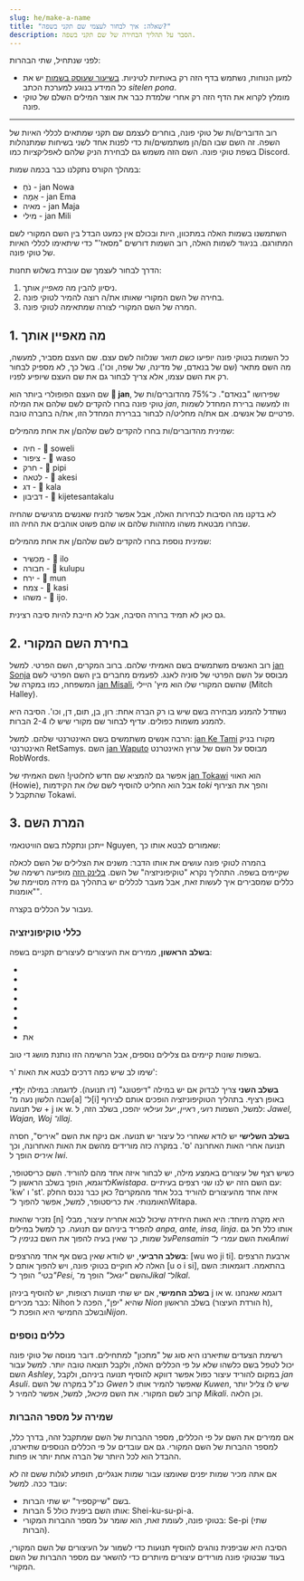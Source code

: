 ```yaml
---
slug: he/make-a-name
title: "שאלה: איך לבחור לעצמי שם תקני בשפה?"
description: הסבר על תהליך הבחירה של שם תקני בשפה.
---
```




לפני שנתחיל, שתי הבהרות: 

* למען הנוחות, נשתמש בדף הזה רק באותיות לטיניות. [בשיעור שעוסק בשמות](/he/07) יש את כל המידע בנוגע למערכת הכתב *sitelen pona*.
* מומלץ לקרוא את הדף הזה רק אחרי שלמדת כבר את אוצר המילים השלם של טוקי פונה. 

***
רוב הדוברים/ות של טוקי פונה, בוחרים לעצמם שם תקני שמתאים לכללי האיות של השפה. זה השם שבו הם/הן משתמשים/ות כדי לפנות אחד לשני בשיחות שמתנהלות בשפת טוקי פונה. השם הזה משמש גם לבחירת הניק שלהם לאפליקציות כמו Discord. 

במהלך הקורס נתקלנו כבר בכמה שמות:

* נֹחַ - jan Nowa 
* אֵמָה - jan Ema
* מאיה - jan Maja
* מילי - jan Mili

השתמשנו בשמות האלה במתכוון, היות ובכולם אין כמעט הבדל בין השם המקורי לשם המתורגם. בניגוד לשמות האלה, רוב השמות דורשים "מסאז'" כדי שיתאימו לכללי האיות של טוקי פונה. 

הדרך לבחור לעצמך שם עוברת בשלוש תחנות:
1. ניסיון להבין מה *מאפיין* אותך.
2. בחירה של השם המקורי שאותו את/ה רוצה להמיר לטוקי פונה. 
3. המרה של השם המקורי לצורה שמתאימה לטוקי פונה. 

## 1. מה מאפיין אותך

כל השמות בטוקי פונה יופיעו *כשם תואר* שנלווה לשם עצם. שם העצם מסביר, למעשה, מה השם מתאר (שם של בנאדם, של מדינה, של שפה, וכו'). בשל כך, לא מספיק לבחור רק את השם עצמו, אלא צריך לבחור גם את שם העצם שיופיע לפניו.

שם העצם הפופולרי ביותר הוא **󱤑 jan**, שפירושו "בנאדם". כ־75% מהדוברים/ות של טוקי פונה בחרו להקדים לשם שלהם את המילה *jan*, וזו למעשה ברירת המחדל לשמות פרטיים של אנשים. אם את/ה מחליט/ה לבחור בברירת המחדל הזו, את/ה בחברה טובה.

שמינית מהדוברים/ות בחרו להקדים לשם שלהם/ן את אחת מהמילים:
* חיה - 󱥢 soweli
* ציפור - 󱥴 waso
* חרק - 󱥑 pipi
* לטאה - 󱤁 akesi
* דג - 󱤔 kala
* דביבון - 󱦀 kijetesantakalu

לא בדקנו מה הסיבות לבחירות האלה, אבל אפשר להניח שאנשים מרגישים שהחיה שבחרו מבטאת משהו מהזהות שלהם או שהם פשוט אוהבים את החיה הזו.

שמינית נוספת בחרו להקדים לשם שלהם/ן את אחת מהמילים:
* מכשיר - 󱤎 ilo
* חבורה - 󱤟 kulupu 
* ירח - 󱤺 mun 
* צמח - 󱤗 kasi 
* משהו - 󱤌 ijo. 

גם כאן לא תמיד ברורה הסיבה, אבל לא חייבת להיות סיבה רצינית.

## 2. בחירת השם המקורי

רוב האנשים משתמשים בשם האמיתי שלהם. ברוב המקרים, השם הפרטי. למשל [jan Sonja](https://tokipona.org/) מבוסס על השם הפרטי של סוניה לאנג. לפעמים מחברים בין השם הפרטי לשם המשפחה, כמו במקרה של [jan Misali](https://www.youtube.com/@HBMmaster/), שהשם המקורי שלו הוא מיץ' היילי (Mitch Halley). 

נשתדל להמנע מבחירה בשם שיש בו רק הברה אחת: רון, בן, תום, דן, וכו'. הסיבה היא להמנע משמות כפולים. עדיף לבחור שם מקורי שיש לו 2-4 הברות. 

הרבה אנשים משתמשים בשם האינטרנטי שלהם. למשל: [jan Ke Tami](https://www.youtube.com/@IamSamys/) מקורו בניק האינטרנטי RetSamys. השם [jan Waputo](https://www.youtube.com/watch?v=PY3Qe_b9ufI) מבוסס על השם של ערוץ האינטרנט RobWords.

אפשר גם להמציא שם חדש לחלוטין! השם האמיתי של [jan Tokawi](https://www.youtube.com/watch?v=L6aClal3sSU) הוא האווי (Howie), אבל הוא החליט להוסיף לשם שלו את הקידמות *toki* והפך את הצירוף שהתקבל ל Tokawi. 

## 3. המרת השם

ייתכן ונתקלת בשם הוויטנאמי Nguyen, שאמורים לבטא אותו כך: <Audio from="ipa" file="ŋwiəŋ" />. כיוון שהצלילים האלה לא קיימים באנגלית, דוברי אנגלית מבטאים את השם כ "win".

בהמרה לטוקי פונה עושים את אותו הדבר: משנים את הצלילים של השם לכאלה שקיימים בשפה. התהליך נקרא "טוקיפוניזציה" של השם. [בלינק הזה](https://jan-ne.github.io/tp/tpize) מופיעה רשימה של כללים שמסבירים איך לעשות זאת, אבל מעבר לכללים יש בתהליך גם מידה מסויימת של "אומנות".

נעבור על הכללים בקצרה.

### כללי טוקיפוניזציה

**בשלב הראשון**, ממירים את העיצורים לעיצורים תקניים בשפה:

* <Audio from="ipa" file="b" />, <Audio from="ipa" file="p" />, <Audio from="ipa" file="f" /> ← p.
* <Audio from="ipa" file="d" />, <Audio from="ipa" file="t" /> ← t.
* <Audio from="ipa" file="g" />, <Audio from="ipa" file="k" />, <Audio from="ipa" file="χ" />, <Audio from="ipa" file="ʁ" /> ← k.
* <Audio from="ipa" file="θ" /> ← t או s.
* <Audio from="ipa" file="s" />, <Audio from="ipa" file="z" />, <Audio from="ipa" file="ʃ" />, <Audio from="ipa" file="ʒ" />, <Audio from="ipa" file="tʃ" />, <Audio from="ipa" file="dʒ" /> ← s.
* <Audio from="ipa" file="w" />, <Audio from="ipa" file="v" />, <Audio from="ipa" file="ɻʷ" text="ɹ" /> ← w.
* <Audio from="ipa" file="r" />, <Audio from="ipa" file="ɾ" />, <Audio from="ipa" file="l" /> ← l.
* את <Audio from="ipa" file="h" /> מוחקים.

בשפות שונות קיימים גם צלילים נוספים, אבל הרשימה הזו נותנת מושג די טוב. 

שימו לב שיש כמה דרכים לבטא את האות 'ר': <Audio from="ipa" file="ɻʷ" text="ɹ" /> שמקובלת באנגלית, <Audio from="ipa" file="r" /> שמקובלת ברוסית, ו־<Audio from="ipa" file="ʁ" /> שמקובלת בצרפתית. למרות שכולן נחשבות וריאציות של האות 'ר', בטוקי פונה ממירים כל אחת מהן לצליל אחר: לראשונה - w, לשניה - l, לשלישית - k.

**בשלב השני** צריך לבדוק אם יש במילה "דיפטונג" (דו תנועה). לדוגמה: במילה יְלָ**דַי**, שבה הלשון נעה מ־[a] ל־[i] באופן רציף. בתהליך הטוקיפוניזציה הופכים אותם לצירוף של תנועה + j או w. למשל, השמות *רועי, ראיין, יעל ועילאי* יהפכו, בשלב הזה, ל: *Jawel, Wajan, Woj ו־Ilaj*. 

**בשלב השלישי** יש לודא שאחרי כל עיצור יש תנועה. אם ניקח את השם "איריס", חסרה תנועה אחרי האות האחרונה 'ס'. במקרה כזה מורידים מהשם את האות האחרונה, וכך *איריס* הופך ל *Iwi*. 

כשיש רצף של עיצורים באמצע מילה, יש לבחור איזה אחד מהם להוריד. השם כריסטופר, לדוגמא, הופך בשלב הראשון ל־*Kwistapa*. עם השם הזה יש לנו שני רצפים בעיתיים: 'kw' ו 'st'. איזה אחד מהעיצורים להוריד בכל אחד מהמקרים? כאן כבר נכנס החלק האומנותי. את כריסטופר, למשל, אפשר להפוך ל־Witapa. 

נזכיר שהאות [n] היא מקרה מיוחד: היא האות היחידה שיכול לבוא אחריה עיצור, מבלי להפריד ביניהם עם תנועה. כך למשל במילים *anpa, ante, insa, linja*. אותו כלל חל גם על שמות, כך שאין בעיה להפוך את השם *בנימין* ל־*Pensamin* ואת השם *עמרי* ל־*Anwi*

**בשלב הרביעי**, יש לוודא שאין בשם אף אחד מהרצפים: [wu wo ji ti]. ארבעת הרצפים האלה לא חוקיים בטוקי פונה, ויש להפוך אותם ל [u o i si], בהתאמה. דוגמאות: השם *"בטי"* הופך ל־*Pesi*, והשם *"יגאל"* הופך מ־*Jikal* ל־*Ikal*.

**בשלב החמישי**, אם יש שתי תנועות רצופות, יש להוסיף ביניהן j או w. דוגמא שאנחנו כבר מכירים: Nihon שהיא "יפן", הפכה ל *Nion* בשלב הראשון (הורדת העיצור h), ובשלב החמישי היא הופכת ל־*Nijon*.

### כללים נוספים

רשימת הצעדים שתיארנו היא סוג של "מתכון" למתחילים. דובר מנוסה של טוקי פונה יכול לטפל בשם כלשהו שלא על פי הכללים האלה, ולקבל תוצאה טובה יותר. למשל עבור השם *Ashley*, במקום להוריד עיצור כפול אפשר דווקא להוסיף תנועה ביניהם, ולקבל *jan Asuli*. כנ"ל במקרה של השם *Gwen* שאפשר להמיר אותו ל *Kuwen*, שיש לו צליל יותר קרוב לשם המקורי. את השם *מיכאל*, למשל, אפשר להמיר ל *Mikali*. וכן הלאה.

### שמירה על מספר ההברות

אם ממירים את השם על פי הכללים, מספר ההברות של השם שמתקבל זהה, בדרך כלל, למספר ההברות של השם המקורי. גם אם עובדים על פי הכללים הנוספים שתיארנו, ההבדל הוא לכל היותר של הברה אחת יותר או פחות. 

אם אתה מכיר שמות יפנים שאומצו עבור שמות אנגליים, תופתע לגלות ששם זה לא עובד ככה. למשל:

* בשם "שייקספיר" יש שתי הברות.
* אותו השם ביפנית כולל 5 הברות: Shei-ku-su-pi-a. 
* בטוקי פונה, לעומת זאת, הוא שומר על מספר ההברות המקורי: Se-pi (שתי הברות).

הסיבה היא שביפנית נוהגים להוסיף תנועות כדי לשמור על העיצורים של השם המקורי, בעוד שבטוקי פונה מורידים עיצורים מיותרים כדי להשאר עם מספר ההברות של השם המקורי.

